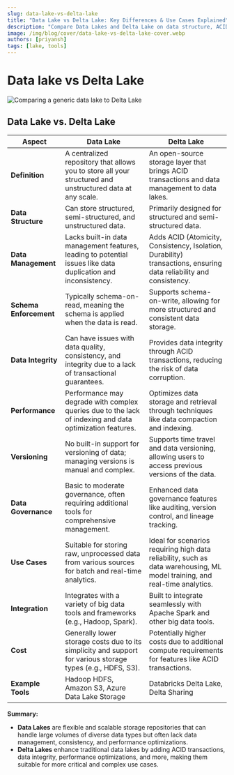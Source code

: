 ```yaml
---
slug: data-lake-vs-delta-lake
title: "Data Lake vs Delta Lake: Key Differences & Use Cases Explained"
description: "Compare Data Lakes and Delta Lake on data structure, ACID support, performance, governance, and use cases for effective big data management."
image: /img/blog/cover/data-lake-vs-delta-lake-cover.webp
authors: [priyansh]
tags: [lake, tools]
---
```


# Data lake vs Delta Lake

![Comparing a generic data lake to Delta Lake](/img/blog/cover/data-lake-vs-delta-lake-cover.webp)

## Data Lake vs. Delta Lake

| **Aspect**                | **Data Lake**                                              | **Delta Lake**                                                |
|---------------------------|------------------------------------------------------------|---------------------------------------------------------------|
| **Definition**            | A centralized repository that allows you to store all your structured and unstructured data at any scale. | An open-source storage layer that brings ACID transactions and data management to data lakes. |
| **Data Structure**        | Can store structured, semi-structured, and unstructured data. | Primarily designed for structured and semi-structured data.    |
| **Data Management**       | Lacks built-in data management features, leading to potential issues like data duplication and inconsistency. | Adds ACID (Atomicity, Consistency, Isolation, Durability) transactions, ensuring data reliability and consistency. |
| **Schema Enforcement**    | Typically schema-on-read, meaning the schema is applied when the data is read. | Supports schema-on-write, allowing for more structured and consistent data storage. |
| **Data Integrity**        | Can have issues with data quality, consistency, and integrity due to a lack of transactional guarantees. | Provides data integrity through ACID transactions, reducing the risk of data corruption. |
| **Performance**           | Performance may degrade with complex queries due to the lack of indexing and data optimization features. | Optimizes data storage and retrieval through techniques like data compaction and indexing. |
| **Versioning**            | No built-in support for versioning of data; managing versions is manual and complex. | Supports time travel and data versioning, allowing users to access previous versions of the data. |
| **Data Governance**       | Basic to moderate governance, often requiring additional tools for comprehensive management. | Enhanced data governance features like auditing, version control, and lineage tracking. |
| **Use Cases**             | Suitable for storing raw, unprocessed data from various sources for batch and real-time analytics. | Ideal for scenarios requiring high data reliability, such as data warehousing, ML model training, and real-time analytics. |
| **Integration**           | Integrates with a variety of big data tools and frameworks (e.g., Hadoop, Spark). | Built to integrate seamlessly with Apache Spark and other big data tools. |
| **Cost**                  | Generally lower storage costs due to its simplicity and support for various storage types (e.g., HDFS, S3). | Potentially higher costs due to additional compute requirements for features like ACID transactions. |
| **Example Tools**         | Hadoop HDFS, Amazon S3, Azure Data Lake Storage            | Databricks Delta Lake, Delta Sharing                              | 

**Summary:**
- **Data Lakes** are flexible and scalable storage repositories that can handle large volumes of diverse data types but often lack data management, consistency, and performance optimizations.
- **Delta Lakes** enhance traditional data lakes by adding ACID transactions, data integrity, performance optimizations, and more, making them suitable for more critical and complex use cases.


<BlogCTA/>
